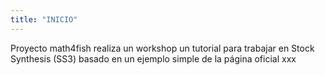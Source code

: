 ```yaml
---
title: "INICIO"
---
```



Proyecto math4fish realiza un workshop un tutorial para trabajar en Stock Synthesis (SS3) basado en un ejemplo simple de la página oficial xxx